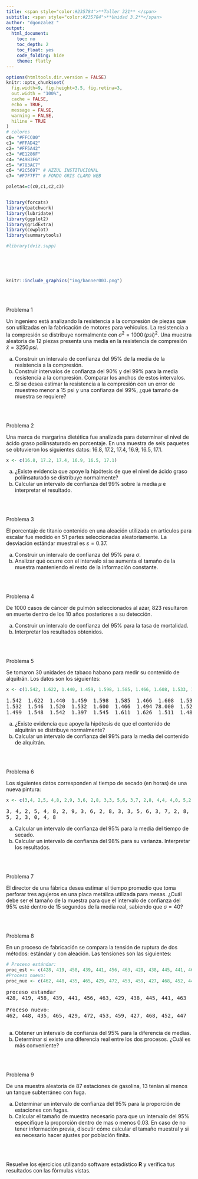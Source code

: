 ```yaml
---
title: <span style="color:#235784">**Taller 321** </span>  
subtitle: <span style="color:#235784">**Unidad 3.2**</span> 
author: "dgonzalez "
output:
  html_document:
    toc: no
    toc_depth: 2
    toc_float: yes
    code_folding: hide
    theme: flatly
---    
```




```r
options(htmltools.dir.version = FALSE)
knitr::opts_chunk$set(
  fig.width=9, fig.height=3.5, fig.retina=3,
  out.width = "100%",
  cache = FALSE,
  echo = TRUE,
  message = FALSE, 
  warning = FALSE,
  hiline = TRUE
)
# colores
c0= "#FFCC00"
c1= "#FFAD42"
c2= "#FF5A42"
c3= "#E1286F"
c4= "#4983F6"
c5= "#783AC7"
c6= "#2C5697" # AZZUL INSTITUCIONAL
c7= "#F7F7F7" # FONDO GRIS CLARO WEB

paleta4=c(c0,c1,c2,c3)


library(forcats)
library(patchwork)
library(lubridate)
library(ggplot2)
library(gridExtra)
library(cowplot)
library(summarytools)

#library(dviz.supp)
```



</br></br></br>

```r
knitr::include_graphics("img/banner003.png")
```

</br></br>

<div class="box2 with-label">
<div class="label">Problema 1</div>

Un ingeniero está analizando la resistencia a la compresión de piezas que son utilizadas en la fabricación de motores para vehículos. La resistencia a la compresión se distribuye normalmente con $\sigma^2 = 1000 \, (psi)^2$. Una muestra aleatoria de 12 piezas presenta una media en la resistencia de compresión $\bar{x} = 3250 \, psi$.

a. Construir un intervalo de confianza del 95% de la media de la resistencia a la compresión.
b. Construir intervalos de confianza del 90% y del 99% para la media resistencia a la compresión. Comparar los anchos de estos intervalos.
c. Si se desea estimar la resistencia a la compresión con un error de muestreo menor a 15 psi y una confianza del 99%, ¿qué tamaño de muestra se requiere?

</div>

</br></br>

<div class="box2 with-label">
<div class="label">Problema 2</div>

Una marca de margarina dietética fue analizada para determinar el nivel de ácido graso poliinsaturado en porcentaje. En una muestra de seis paquetes se obtuvieron los siguientes datos: 16.8, 17.2, 17.4, 16.9, 16.5, 17.1.

```r
x <- c(16.8, 17.2, 17.4, 16.9, 16.5, 17.1)
```


a. ¿Existe evidencia que apoye la hipótesis de que el nivel de ácido graso poliinsaturado se distribuye normalmente?
b. Calcular un intervalo de confianza del 99% sobre la media $\mu$ e interpretar el resultado.


</div>


</br></br>

<div class="box2 with-label">
<div class="label">Problema 3</div>

El porcentaje de titanio contenido en una aleación utilizada en artículos para escalar fue medido en 51 partes seleccionadas aleatoriamente. La desviación estándar muestral es $s = 0.37$.

a.  Construir un intervalo de confianza del 95% para $\sigma$. 
b. Analizar qué ocurre con el intervalo si se aumenta el tamaño de la muestra manteniendo el resto de la información constante.


</div>


</br></br>

<div class="box2 with-label">
<div class="label">Problema 4</div>

De 1000 casos de cáncer de pulmón seleccionados al azar, 823 resultaron en muerte dentro de los 10 años posteriores a su detección.

a. Construir un intervalo de confianza del 95% para la tasa de mortalidad. 
b. Interpretar los resultados obtenidos.


</div>


</br></br>

<div class="box2 with-label">
<div class="label">Problema 5</div>

Se tomaron 30 unidades de tabaco habano para medir su contenido de alquitrán. Los datos son los siguientes:

```r
x <- c(1.542, 1.622, 1.440, 1.459, 1.598, 1.585, 1.466, 1.608, 1.533, 1.498, 1.532, 1.546, 1.520, 1.532, 1.600, 1.466, 1.494, 78, 1.523, 1.504, 1.499, 1.548, 1.542, 1.397, 1.545, 1.611, 1.626, 1.511, 1.487, 1.558)
```


<pre>
1.542  1.622  1.440  1.459  1.598  1.585  1.466  1.608  1.533  1.498
1.532  1.546  1.520  1.532  1.600  1.466  1.494 78.000  1.523  1.504
1.499  1.548  1.542  1.397  1.545  1.611  1.626  1.511  1.487  1.558
</pre>


a. ¿Existe evidencia que apoye la hipótesis de que el contenido de alquitrán se distribuye normalmente?
b. Calcular un intervalo de confianza del 99% para la media del contenido de alquitrán.


</div>


</br></br>

<div class="box2 with-label">
<div class="label">Problema 6</div>

Los siguientes datos corresponden al tiempo de secado (en horas) de una nueva pintura:

```r
x <- c(3,4, 2,5, 4,8, 2,9, 3,6, 2,8, 3,3, 5,6, 3,7, 2,8, 4,4, 4,0, 5,2, 3,0, 4,8)
```

<pre>
3, 4, 2, 5, 4, 8, 2, 9, 3, 6, 2, 8, 3, 3, 5, 6, 3, 7, 2, 8, 4, 4, 4, 0,
5, 2, 3, 0, 4, 8
</pre>

a. Calcular un intervalo de confianza del 95% para la media del tiempo de secado.
b. Calcular un intervalo de confianza del 98% para su varianza. Interpretar los resultados.


</div>


</br></br>

<div class="box2 with-label">
<div class="label">Problema 7</div>

El director de una fábrica desea estimar el tiempo promedio que toma perforar tres agujeros en una placa metálica utilizada para mesas. ¿Cuál debe ser el tamaño de la muestra para que el intervalo de confianza del 95% esté dentro de 15 segundos de la media real, sabiendo que $\sigma = 40$?



</div>


</br></br>

<div class="box2 with-label">
<div class="label">Problema 8</div>
En un proceso de fabricación se compara la tensión de ruptura de dos métodos: estándar y con aleación. Las tensiones son las siguientes:

```r
# Proceso estándar: 
proc_est <- c(428, 419, 458, 439, 441, 456, 463, 429, 438, 445, 441, 463)  
#Proceso nuevo: 
proc_nue <- c(462, 448, 435, 465, 429, 472, 453, 459, 427, 468, 452, 447)  
```


<pre>
proceso estandar
428, 419, 458, 439, 441, 456, 463, 429, 438, 445, 441, 463  

Proceso nuevo: 
462, 448, 435, 465, 429, 472, 453, 459, 427, 468, 452, 447  

</pre>

a. Obtener un intervalo de confianza del 95% para la diferencia de medias.
b. Determinar si existe una diferencia real entre los dos procesos. ¿Cuál es más conveniente?


</div>


</br></br>

<div class="box2 with-label">
<div class="label">Problema 9</div>

De una muestra aleatoria de 87 estaciones de gasolina, 13 tenían al menos un tanque subterráneo con fuga.

a. Determinar un intervalo de confianza del 95% para la proporción de estaciones con fugas.
b. Calcular el tamaño de muestra necesario para que un intervalo del 95% especifique la proporción dentro de mas o menos $0.03$. En caso de no tener información previa, discutir cómo calcular el tamaño muestral y si es necesario hacer ajustes por población finita.

</div>


</br></br>


Resuelve los ejercicios utilizando software estadístico **R** y verifica tus resultados con las fórmulas vistas.

